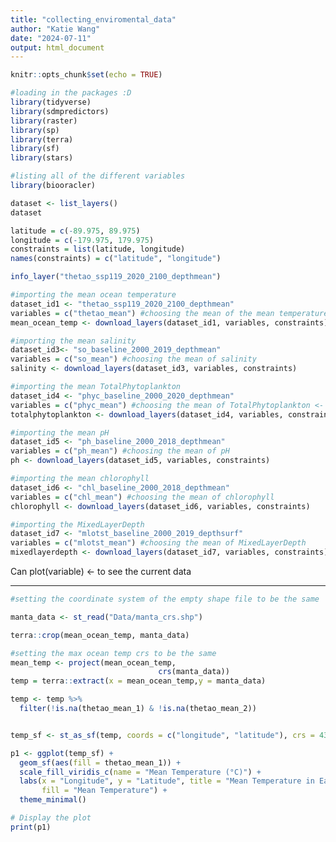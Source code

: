 ```yaml
---
title: "collecting_enviromental_data"
author: "Katie Wang"
date: "2024-07-11"
output: html_document
---
```


```r
knitr::opts_chunk$set(echo = TRUE)
```

```r
#loading in the packages :D
library(tidyverse)
library(sdmpredictors)
library(raster)
library(sp)
library(terra)
library(sf)
library(stars)
```

```r
#listing all of the different variables 
library(biooracler)

dataset <- list_layers()
dataset
```

```r
latitude = c(-89.975, 89.975)
longitude = c(-179.975, 179.975)
constraints = list(latitude, longitude)
names(constraints) = c("latitude", "longitude")
```

```r
info_layer("thetao_ssp119_2020_2100_depthmean")
```


```r
#importing the mean ocean temperature
dataset_id1 <- "thetao_ssp119_2020_2100_depthmean"
variables = c("thetao_mean") #choosing the mean of the mean temperature 
mean_ocean_temp <- download_layers(dataset_id1, variables, constraints)
```

```r
#importing the mean salinity
dataset_id3<- "so_baseline_2000_2019_depthmean"
variables = c("so_mean") #choosing the mean of salinity
salinity <- download_layers(dataset_id3, variables, constraints)
```

```r
#importing the mean TotalPhytoplankton
dataset_id4 <- "phyc_baseline_2000_2020_depthmean"
variables = c("phyc_mean") #choosing the mean of TotalPhytoplankton <- can be rep of primary productivity
totalphytoplankton <- download_layers(dataset_id4, variables, constraints)
```

```r
#importing the mean pH
dataset_id5 <- "ph_baseline_2000_2018_depthmean"
variables = c("ph_mean") #choosing the mean of pH
ph <- download_layers(dataset_id5, variables, constraints)
```

```r
#importing the mean chlorophyll
dataset_id6 <- "chl_baseline_2000_2018_depthmean"
variables = c("chl_mean") #choosing the mean of chlorophyll
chlorophyll <- download_layers(dataset_id6, variables, constraints)
```

```r
#importing the MixedLayerDepth
dataset_id7 <- "mlotst_baseline_2000_2019_depthsurf"
variables = c("mlotst_mean") #choosing the mean of MixedLayerDepth
mixedlayerdepth <- download_layers(dataset_id7, variables, constraints)
```

Can plot(variable) <- to see the current data

----------------------------------------------------------------------------------------------

```r
#setting the coordinate system of the empty shape file to be the same

manta_data <- st_read("Data/manta_crs.shp")
```
```r
terra::crop(mean_ocean_temp, manta_data)
```


```r
#setting the max ocean temp crs to be the same
mean_temp <- project(mean_ocean_temp,
                                 crs(manta_data))
temp = terra::extract(x = mean_ocean_temp,y = manta_data)
```

```r
temp <- temp %>%
  filter(!is.na(thetao_mean_1) & !is.na(thetao_mean_2))
```

```r

```



```r
temp_sf <- st_as_sf(temp, coords = c("longitude", "latitude"), crs = 4326)

p1 <- ggplot(temp_sf) +
  geom_sf(aes(fill = thetao_mean_1)) +
  scale_fill_viridis_c(name = "Mean Temperature (°C)") +
  labs(x = "Longitude", y = "Latitude", title = "Mean Temperature in Each MPA",
       fill = "Mean Temperature") +
  theme_minimal()

# Display the plot
print(p1)
```


